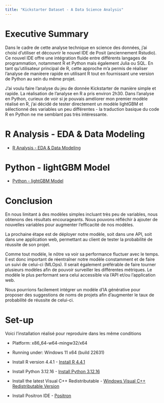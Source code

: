 ```yaml
---
title: "Kickstarter Dataset - A Data Science Analysis"
---
```


# Executive Summary

Dans le cadre de cette analyse technique en science des données, j'ai choisi d'utiliser et découvrir le nouvel IDE de Posit (anciennement Rstudio). Ce nouvel IDE offre une intégration fluide entre différents langages de programmation, notamment R et Python mais également Julia ou SQL. En tant qu'utilisateur principal de R, cette approche m'a permis de réaliser l'analyse de manièere rapide en utilisant R tout en fournissant une version de Python au sein du même projet.

J'ai voulu faire l'analyse du jeu de donnée Kickstarter de manière simple et rapide. La réalisation de l'analyse en R a pris environ 2h30. Dans l'analyse en Python, curieux de voir si je pouvais améliorer mon premier modèle réalisé en R, j'ai décidé de tester directement un modèle lightGBM et sélectionné des variables un peu différentes - la traduction basique du code R en Python ne me semblant pas très intéressante.

# R Analysis - EDA & Data Modeling 

- [R Analysis - EDA & Data Modeling](R_Analysis.html)

# Python - lightGBM Model

- [Python - lightGBM Model](Python_model.html)

# Conclusion

En nous limitant à des modèles simples incluant très peu de variables, nous obtenons des résultats encourageants. Nous pouvons réfléchir à ajouter de nouvelles variables pour augmenter l'efficacité de nos modèles.

La prochaine étape est de déployer notre modèle, soit dans une API, soit dans une application web, permettant au client de tester la probabilité de réussite de son projet.

Comme tout modèle, le nôtre va voir sa performance fluctuer avec le temps. Il est donc important de réentraîner notre modèle constamment et de faire un suivi de celui-ci (MLOps). Il serait également préférable de faire tourner plusieurs modèles afin de pouvoir surveiller les différentes métriques. Le modèle le plus performant sera celui accessible via l'API et/ou l'application web.

Nous pourrions facilement intégrer un modèle d'IA générative pour proposer des suggestions de noms de projets afin d'augmenter le taux de probabilité de réussite de celui-ci.

# Set-up

Voici l'installation réalisé pour reproduire dans les même conditions

- Platform: x86_64-w64-mingw32/x64
- Running under: Windows 11 x64 (build 22631)

- Install R version 4.4.1 - [Install R 4.4.1](https://cran.r-project.org/bin/windows/base/)
- Install Python 3.12.16 - [Install Python 3.12.16](https://www.python.org/downloads/release/python-3120/)
- Install the latest Visual C++ Redistributable - [Windows Visual C++ Redistributable Version](https://learn.microsoft.com/en-us/cpp/windows/latest-supported-vc-redist?view=msvc-170#latest-microsoft-visual-c-redistributable-version)
- Install Positron IDE - [Positron](https://github.com/posit-dev/positron/releases)